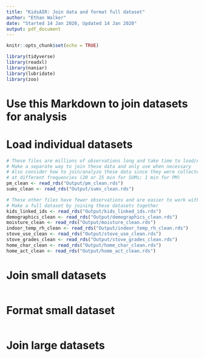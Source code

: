 ```yaml
---
title: "KidsAIR: Join data and format full dataset"
author: "Ethan Walker"
date: "Started 14 Jan 2020, Updated 14 Jan 2020"
output: pdf_document
---
```


```r
knitr::opts_chunk$set(echo = TRUE)
```

```r
library(tidyverse)
library(readxl)
library(naniar)
library(lubridate)
library(zoo)
```
# Use this Markdown to join datasets for analysis

# Load individual datasets
```r
# These files are millions of observations long and take time to load/edit
# Make a separate way to join these data and only use when necessary
# Also consider how to join/analyze these data since they were collected
# at different frequencies (20 or 25 min for SUMs; 1 min for PM)
pm_clean <- read_rds("Output/pm_clean.rds")
sums_clean <- read_rds("Output/sums_clean.rds")

# These other files have fewer observations and are easier to work with
# Make a full dataset by joining these datasets together
kids_linked_ids <- read_rds("Output/kids_linked_ids.rds")
demographics_clean <- read_rds("Output/demographics_clean.rds")
moisture_clean <- read_rds("Output/moisture_clean.rds")
indoor_temp_rh_clean <- read_rds("Output/indoor_temp_rh_clean.rds")
stove_use_clean <- read_rds("Output/stove_use_clean.rds")
stove_grades_clean <- read_rds("Output/stove_grades_clean.rds")
home_char_clean <- read_rds("Output/home_char_clean.rds")
home_act_clean <- read_rds("Output/home_act_clean.rds")
```

# Join small datasets
```r

```

# Format small dataset
```r

```

# Join large datasets
```r

```



